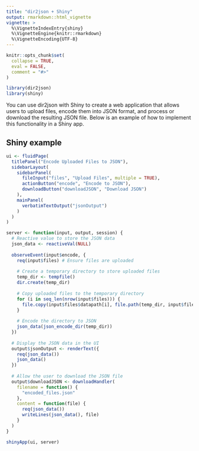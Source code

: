 ```yaml
---
title: "dir2json + Shiny"
output: rmarkdown::html_vignette
vignette: >
  %\VignetteIndexEntry{shiny}
  %\VignetteEngine{knitr::rmarkdown}
  %\VignetteEncoding{UTF-8}
---
```


```r
knitr::opts_chunk$set(
  collapse = TRUE,
  eval = FALSE,
  comment = "#>"
)
```

```r
library(dir2json)
library(shiny)
```

You can use dir2json with Shiny to create a web application that allows users to upload files, encode them into JSON format, and process or download the resulting JSON file. Below is an example of how to implement this functionality in a Shiny app.

## Shiny example

```r
ui <- fluidPage(
  titlePanel("Encode Uploaded Files to JSON"),
  sidebarLayout(
    sidebarPanel(
      fileInput("files", "Upload Files", multiple = TRUE),
      actionButton("encode", "Encode to JSON"),
      downloadButton("downloadJSON", "Download JSON")
    ),
    mainPanel(
      verbatimTextOutput("jsonOutput")
    )
  )
)

server <- function(input, output, session) {
  # Reactive value to store the JSON data
  json_data <- reactiveVal(NULL)
  
  observeEvent(input$encode, {
    req(input$files) # Ensure files are uploaded
    
    # Create a temporary directory to store uploaded files
    temp_dir <- tempfile()
    dir.create(temp_dir)
    
    # Copy uploaded files to the temporary directory
    for (i in seq_len(nrow(input$files))) {
      file.copy(input$files$datapath[i], file.path(temp_dir, input$files$name[i]))
    }
    
    # Encode the directory to JSON
    json_data(json_encode_dir(temp_dir))
  })
  
  # Display the JSON data in the UI
  output$jsonOutput <- renderText({
    req(json_data())
    json_data()
  })
  
  # Allow the user to download the JSON file
  output$downloadJSON <- downloadHandler(
    filename = function() {
      "encoded_files.json"
    },
    content = function(file) {
      req(json_data())
      writeLines(json_data(), file)
    }
  )
}

shinyApp(ui, server)
```
